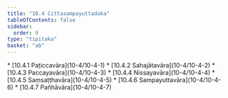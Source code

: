 ```yaml
---
title: "10.4 Cittasampayuttaduka"
tableOfContents: false
sidebar:
  order: 9
type: "tipitaka"
basket: "ab"
---
```



<DynamicBreadcrumb />



<TableOfContents>
* [10.4.1 Paṭiccavāra](10-4/10-4-1)
* [10.4.2 Sahajātavāra](10-4/10-4-2)
* [10.4.3 Paccayavāra](10-4/10-4-3)
* [10.4.4 Nissayavāra](10-4/10-4-4)
* [10.4.5 Saṃsaṭṭhavāra](10-4/10-4-5)
* [10.4.6 Sampayuttavāra](10-4/10-4-6)
* [10.4.7 Pañhāvāra](10-4/10-4-7)
</TableOfContents>